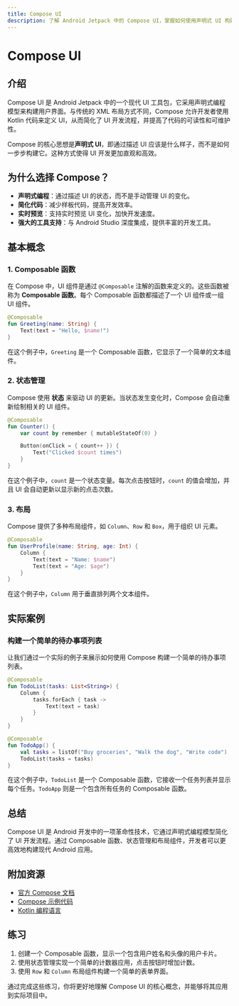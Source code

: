 ```yaml
---
title: Compose UI
description: 了解 Android Jetpack 中的 Compose UI，掌握如何使用声明式 UI 构建现代 Android 应用。
---
```


# Compose UI

## 介绍

Compose UI 是 Android Jetpack 中的一个现代 UI 工具包，它采用声明式编程模型来构建用户界面。与传统的 XML 布局方式不同，Compose 允许开发者使用 Kotlin 代码来定义 UI，从而简化了 UI 开发流程，并提高了代码的可读性和可维护性。

Compose 的核心思想是**声明式 UI**，即通过描述 UI 应该是什么样子，而不是如何一步步构建它。这种方式使得 UI 开发更加直观和高效。

## 为什么选择 Compose？

- **声明式编程**：通过描述 UI 的状态，而不是手动管理 UI 的变化。
- **简化代码**：减少样板代码，提高开发效率。
- **实时预览**：支持实时预览 UI 变化，加快开发速度。
- **强大的工具支持**：与 Android Studio 深度集成，提供丰富的开发工具。

## 基本概念

### 1. Composable 函数

在 Compose 中，UI 组件是通过 `@Composable` 注解的函数来定义的。这些函数被称为 **Composable 函数**。每个 Composable 函数都描述了一个 UI 组件或一组 UI 组件。

```kotlin
@Composable
fun Greeting(name: String) {
    Text(text = "Hello, $name!")
}
```

在这个例子中，`Greeting` 是一个 Composable 函数，它显示了一个简单的文本组件。

### 2. 状态管理

Compose 使用 **状态** 来驱动 UI 的更新。当状态发生变化时，Compose 会自动重新绘制相关的 UI 组件。

```kotlin
@Composable
fun Counter() {
    var count by remember { mutableStateOf(0) }

    Button(onClick = { count++ }) {
        Text("Clicked $count times")
    }
}
```

在这个例子中，`count` 是一个状态变量。每次点击按钮时，`count` 的值会增加，并且 UI 会自动更新以显示新的点击次数。

### 3. 布局

Compose 提供了多种布局组件，如 `Column`、`Row` 和 `Box`，用于组织 UI 元素。

```kotlin
@Composable
fun UserProfile(name: String, age: Int) {
    Column {
        Text(text = "Name: $name")
        Text(text = "Age: $age")
    }
}
```

在这个例子中，`Column` 用于垂直排列两个文本组件。

## 实际案例

### 构建一个简单的待办事项列表

让我们通过一个实际的例子来展示如何使用 Compose 构建一个简单的待办事项列表。

```kotlin
@Composable
fun TodoList(tasks: List<String>) {
    Column {
        tasks.forEach { task ->
            Text(text = task)
        }
    }
}

@Composable
fun TodoApp() {
    val tasks = listOf("Buy groceries", "Walk the dog", "Write code")
    TodoList(tasks = tasks)
}
```

在这个例子中，`TodoList` 是一个 Composable 函数，它接收一个任务列表并显示每个任务。`TodoApp` 则是一个包含所有任务的 Composable 函数。

## 总结

Compose UI 是 Android 开发中的一项革命性技术，它通过声明式编程模型简化了 UI 开发流程。通过 Composable 函数、状态管理和布局组件，开发者可以更高效地构建现代 Android 应用。

## 附加资源

- [官方 Compose 文档](https://developer.android.com/jetpack/compose)
- [Compose 示例代码](https://github.com/android/compose-samples)
- [Kotlin 编程语言](https://kotlinlang.org/)

## 练习

1. 创建一个 Composable 函数，显示一个包含用户姓名和头像的用户卡片。
2. 使用状态管理实现一个简单的计数器应用，点击按钮时增加计数。
3. 使用 `Row` 和 `Column` 布局组件构建一个简单的表单界面。

通过完成这些练习，你将更好地理解 Compose UI 的核心概念，并能够将其应用到实际项目中。
